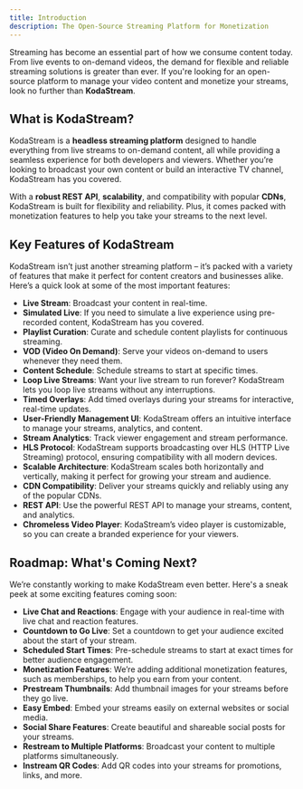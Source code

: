 ```yaml
---
title: Introduction
description: The Open-Source Streaming Platform for Monetization
---
```


Streaming has become an essential part of how we consume content today. From live events to on-demand videos, the demand for flexible and reliable streaming solutions is greater than ever. If you're looking for an open-source platform to manage your video content and monetize your streams, look no further than **KodaStream**.

## What is KodaStream?

KodaStream is a **headless streaming platform** designed to handle everything from live streams to on-demand content, all while providing a seamless experience for both developers and viewers. Whether you’re looking to broadcast your own content or build an interactive TV channel, KodaStream has you covered.

With a **robust REST API**, **scalability**, and compatibility with popular **CDNs**, KodaStream is built for flexibility and reliability. Plus, it comes packed with monetization features to help you take your streams to the next level.

## Key Features of KodaStream

KodaStream isn’t just another streaming platform – it’s packed with a variety of features that make it perfect for content creators and businesses alike. Here’s a quick look at some of the most important features:

- **Live Stream**: Broadcast your content in real-time.
- **Simulated Live**: If you need to simulate a live experience using pre-recorded content, KodaStream has you covered.
- **Playlist Curation**: Curate and schedule content playlists for continuous streaming.
- **VOD (Video On Demand)**: Serve your videos on-demand to users whenever they need them.
- **Content Schedule**: Schedule streams to start at specific times.
- **Loop Live Streams**: Want your live stream to run forever? KodaStream lets you loop live streams without any interruptions.
- **Timed Overlays**: Add timed overlays during your streams for interactive, real-time updates.
- **User-Friendly Management UI**: KodaStream offers an intuitive interface to manage your streams, analytics, and content.
- **Stream Analytics**: Track viewer engagement and stream performance.
- **HLS Protocol**: KodaStream supports broadcasting over HLS (HTTP Live Streaming) protocol, ensuring compatibility with all modern devices.
- **Scalable Architecture**: KodaStream scales both horizontally and vertically, making it perfect for growing your stream and audience.
- **CDN Compatibility**: Deliver your streams quickly and reliably using any of the popular CDNs.
- **REST API**: Use the powerful REST API to manage your streams, content, and analytics.
- **Chromeless Video Player**: KodaStream’s video player is customizable, so you can create a branded experience for your viewers.

## Roadmap: What's Coming Next?

We’re constantly working to make KodaStream even better. Here's a sneak peek at some exciting features coming soon:

- **Live Chat and Reactions**: Engage with your audience in real-time with live chat and reaction features.
- **Countdown to Go Live**: Set a countdown to get your audience excited about the start of your stream.
- **Scheduled Start Times**: Pre-schedule streams to start at exact times for better audience engagement.
- **Monetization Features**: We’re adding additional monetization features, such as memberships, to help you earn from your content.
- **Prestream Thumbnails**: Add thumbnail images for your streams before they go live.
- **Easy Embed**: Embed your streams easily on external websites or social media.
- **Social Share Features**: Create beautiful and shareable social posts for your streams.
- **Restream to Multiple Platforms**: Broadcast your content to multiple platforms simultaneously.
- **Instream QR Codes**: Add QR codes into your streams for promotions, links, and more.
